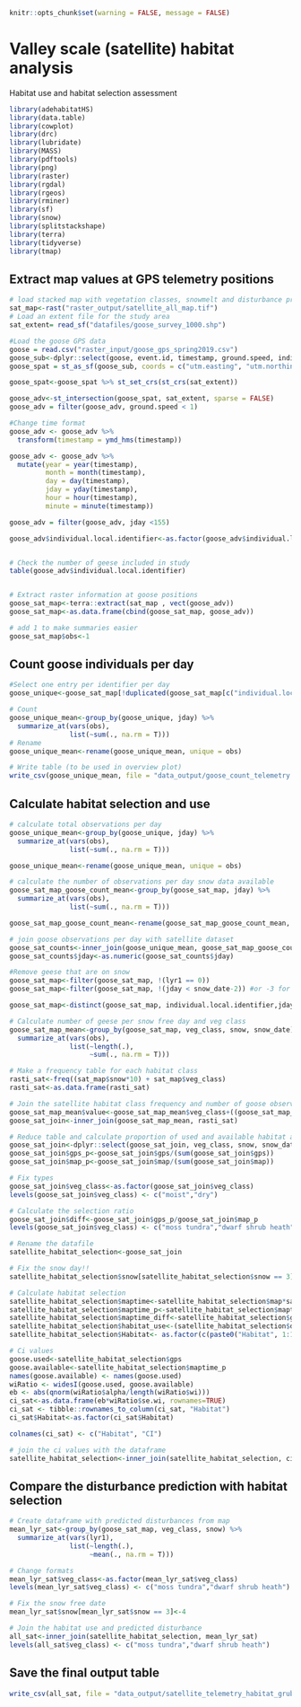 ```r
knitr::opts_chunk$set(warning = FALSE, message = FALSE)
```

# Valley scale (satellite) habitat analysis
Habitat use and habitat selection assessment

```r
library(adehabitatHS)
library(data.table)
library(cowplot)
library(drc)
library(lubridate)
library(MASS)
library(pdftools)
library(png)
library(raster)
library(rgdal)
library(rgeos)
library(rminer)
library(sf)
library(snow)
library(splitstackshape)
library(terra)
library(tidyverse)
library(tmap)
```


## Extract map values at GPS telemetry positions
```r
# load stacked map with vegetation classes, snowmelt and disturbance probabilty
sat_map<-rast("raster_output/satellite_all_map.tif")
# Load an extent file for the study area
sat_extent= read_sf("datafiles/goose_survey_1000.shp")

#Load the goose GPS data
goose = read.csv("raster_input/goose_gps_spring2019.csv")
goose_sub<-dplyr::select(goose, event.id, timestamp, ground.speed, individual.local.identifier, utm.easting, utm.northing, utm.zone)
goose_spat = st_as_sf(goose_sub, coords = c("utm.easting", "utm.northing"))

goose_spat<-goose_spat %>% st_set_crs(st_crs(sat_extent))

goose_adv<-st_intersection(goose_spat, sat_extent, sparse = FALSE)
goose_adv = filter(goose_adv, ground.speed < 1)

#Change time format
goose_adv <- goose_adv %>%
  transform(timestamp = ymd_hms(timestamp))

goose_adv <- goose_adv %>%
  mutate(year = year(timestamp),
         month = month(timestamp),
         day = day(timestamp),
         jday = yday(timestamp),
         hour = hour(timestamp),
         minute = minute(timestamp))

goose_adv = filter(goose_adv, jday <155)

goose_adv$individual.local.identifier<-as.factor(goose_adv$individual.local.identifier)


# Check the number of geese included in study
table(goose_adv$individual.local.identifier)


# Extract raster information at goose positions
goose_sat_map<-terra::extract(sat_map , vect(goose_adv))
goose_sat_map<-as.data.frame(cbind(goose_sat_map, goose_adv))

# add 1 to make summaries easier
goose_sat_map$obs<-1


```
## Count goose individuals per day
```r
#Select one entry per identifier per day
goose_unique<-goose_sat_map[!duplicated(goose_sat_map[c("individual.local.identifier","jday")]),]

# Count 
goose_unique_mean<-group_by(goose_unique, jday) %>%
  summarize_at(vars(obs),
               list(~sum(., na.rm = T)))
# Rename
goose_unique_mean<-rename(goose_unique_mean, unique = obs)

# Write table (to be used in overview plot)
write_csv(goose_unique_mean, file = "data_output/goose_count_telemetry.csv")

```


## Calculate habitat selection and use
```r
# calculate total observations per day
goose_unique_mean<-group_by(goose_unique, jday) %>%
  summarize_at(vars(obs),
               list(~sum(., na.rm = T)))

goose_unique_mean<-rename(goose_unique_mean, unique = obs)

# calculate the number of observations per day snow data available
goose_sat_map_goose_count_mean<-group_by(goose_sat_map, jday) %>%
  summarize_at(vars(obs),
               list(~sum(., na.rm = T)))

goose_sat_map_goose_count_mean<-rename(goose_sat_map_goose_count_mean, all_gps = obs)

# join goose observations per day with satellite dataset
goose_sat_counts<-inner_join(goose_unique_mean, goose_sat_map_goose_count_mean)
goose_sat_counts$jday<-as.numeric(goose_sat_counts$jday)

#Remove geese that are on snow
goose_sat_map<-filter(goose_sat_map, !(lyr1 == 0))
goose_sat_map<-filter(goose_sat_map, !(jday < snow_date-2)) #or -3 for other graphs

goose_sat_map<-distinct(goose_sat_map, individual.local.identifier,jday,hour, .keep_all= TRUE)

# Calculate number of geese per snow free day and veg class
goose_sat_map_mean<-group_by(goose_sat_map, veg_class, snow, snow_date) %>%
  summarize_at(vars(obs),
               list(~length(.),
                    ~sum(., na.rm = T)))

# Make a frequency table for each habitat class
rasti_sat<-freq((sat_map$snow*10) + sat_map$veg_class)    
rasti_sat<-as.data.frame(rasti_sat)

# Join the satellite habitat class frequency and number of goose observations into one table
goose_sat_map_mean$value<-goose_sat_map_mean$veg_class+((goose_sat_map_mean$snow)*10)
goose_sat_join<-inner_join(goose_sat_map_mean, rasti_sat)

# Reduce table and calculate proportion of used and available habitat and the habitat use ratio
goose_sat_join<-dplyr::select(goose_sat_join, veg_class, snow, snow_date, gps=sum, map=count)
goose_sat_join$gps_p<-goose_sat_join$gps/(sum(goose_sat_join$gps))
goose_sat_join$map_p<-goose_sat_join$map/(sum(goose_sat_join$map))

# Fix types
goose_sat_join$veg_class<-as.factor(goose_sat_join$veg_class)
levels(goose_sat_join$veg_class) <- c("moist","dry")

# Calculate the selection ratio
goose_sat_join$diff<-goose_sat_join$gps_p/goose_sat_join$map_p
levels(goose_sat_join$veg_class) <- c("moss tundra","dwarf shrub heath")

# Rename the datafile
satellite_habitat_selection<-goose_sat_join

# Fix the snow day!!
satellite_habitat_selection$snow[satellite_habitat_selection$snow == 3]<-4

# Calculate habitat selection
satellite_habitat_selection$maptime<-satellite_habitat_selection$map*satellite_habitat_selection$snow
satellite_habitat_selection$maptime_p<-satellite_habitat_selection$maptime/(sum(satellite_habitat_selection$maptime))
satellite_habitat_selection$maptime_diff<-satellite_habitat_selection$gps_p/satellite_habitat_selection$maptime_p
satellite_habitat_selection$habitat_use<-(satellite_habitat_selection$diff/sum(satellite_habitat_selection$diff))*100
satellite_habitat_selection$Habitat<- as.factor(c(paste0("Habitat", 1:16)))

# Ci values
goose.used<-satellite_habitat_selection$gps
goose.available<-satellite_habitat_selection$maptime_p
names(goose.available) <- names(goose.used)
wiRatio <- widesI(goose.used, goose.available)
eb <- abs(qnorm(wiRatio$alpha/length(wiRatio$wi)))
ci_sat<-as.data.frame(eb*wiRatio$se.wi, rownames=TRUE)
ci_sat <- tibble::rownames_to_column(ci_sat, "Habitat")
ci_sat$Habitat<-as.factor(ci_sat$Habitat)

colnames(ci_sat) <- c("Habitat", "CI")

# join the ci values with the dataframe
satellite_habitat_selection<-inner_join(satellite_habitat_selection, ci_sat)

```

## Compare the disturbance prediction with habitat selection
```r
# Create dataframe with predicted disturbances from map
mean_lyr_sat<-group_by(goose_sat_map, veg_class, snow) %>%
  summarize_at(vars(lyr1),
               list(~length(.),
                    ~mean(., na.rm = T)))

# Change formats
mean_lyr_sat$veg_class<-as.factor(mean_lyr_sat$veg_class)
levels(mean_lyr_sat$veg_class) <- c("moss tundra","dwarf shrub heath")

# Fix the snow free date
mean_lyr_sat$snow[mean_lyr_sat$snow == 3]<-4

# Join the habitat use and predicted disturbance
all_sat<-inner_join(satellite_habitat_selection, mean_lyr_sat)
levels(all_sat$veg_class) <- c("moss tundra","dwarf shrub heath")


```
## Save the final output table
```r
write_csv(all_sat, file = "data_output/satellite_telemetry_habitat_grubbing.csv")

```

